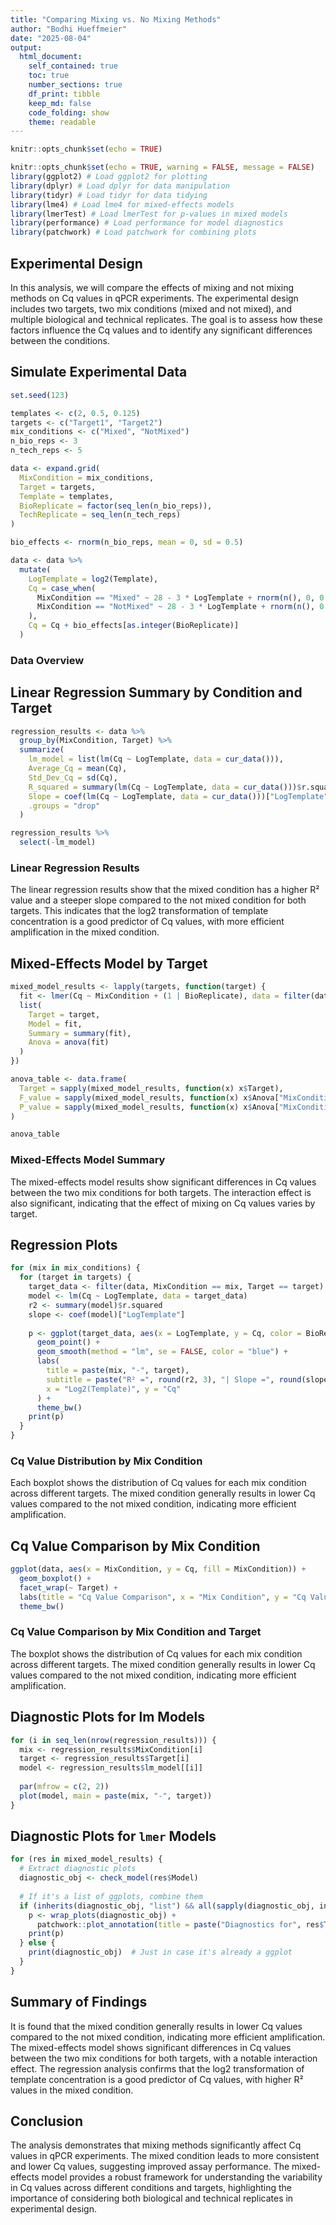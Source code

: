 ```yaml
---
title: "Comparing Mixing vs. No Mixing Methods"
author: "Bodhi Hueffmeier"
date: "2025-08-04"
output:
  html_document:
    self_contained: true
    toc: true
    number_sections: true
    df_print: tibble
    keep_md: false
    code_folding: show
    theme: readable
---
```


```r
knitr::opts_chunk$set(echo = TRUE)
```


```r
knitr::opts_chunk$set(echo = TRUE, warning = FALSE, message = FALSE)
library(ggplot2) # Load ggplot2 for plotting
library(dplyr) # Load dplyr for data manipulation
library(tidyr) # Load tidyr for data tidying 
library(lme4) # Load lme4 for mixed-effects models
library(lmerTest) # Load lmerTest for p-values in mixed models
library(performance) # Load performance for model diagnostics
library(patchwork) # Load patchwork for combining plots
```

## Experimental Design
In this analysis, we will compare the effects of mixing and not mixing methods on Cq values in qPCR experiments. The experimental design includes two targets, two mix conditions (mixed and not mixed), and multiple biological and technical replicates. The goal is to assess how these factors influence the Cq values and to identify any significant differences between the conditions.

## Simulate Experimental Data
```r
set.seed(123)

templates <- c(2, 0.5, 0.125)
targets <- c("Target1", "Target2")
mix_conditions <- c("Mixed", "NotMixed")
n_bio_reps <- 3
n_tech_reps <- 5

data <- expand.grid(
  MixCondition = mix_conditions,
  Target = targets,
  Template = templates,
  BioReplicate = factor(seq_len(n_bio_reps)),
  TechReplicate = seq_len(n_tech_reps)
)

bio_effects <- rnorm(n_bio_reps, mean = 0, sd = 0.5)

data <- data %>%
  mutate(
    LogTemplate = log2(Template),
    Cq = case_when(
      MixCondition == "Mixed" ~ 28 - 3 * LogTemplate + rnorm(n(), 0, 0.5),
      MixCondition == "NotMixed" ~ 28 - 3 * LogTemplate + rnorm(n(), 0, 1.5)
    ),
    Cq = Cq + bio_effects[as.integer(BioReplicate)]
  )
```

### Data Overview

## Linear Regression Summary by Condition and Target
```r
regression_results <- data %>%
  group_by(MixCondition, Target) %>%
  summarize(
    lm_model = list(lm(Cq ~ LogTemplate, data = cur_data())),
    Average_Cq = mean(Cq),
    Std_Dev_Cq = sd(Cq),
    R_squared = summary(lm(Cq ~ LogTemplate, data = cur_data()))$r.squared,
    Slope = coef(lm(Cq ~ LogTemplate, data = cur_data()))["LogTemplate"],
    .groups = "drop"
  )

regression_results %>%
  select(-lm_model)
```
### Linear Regression Results
The linear regression results show that the mixed condition has a higher R² value and a steeper slope compared to the not mixed condition for both targets. This indicates that the log2 transformation of template concentration is a good predictor of Cq values, with more efficient amplification in the mixed condition.

## Mixed-Effects Model by Target
```r
mixed_model_results <- lapply(targets, function(target) {
  fit <- lmer(Cq ~ MixCondition + (1 | BioReplicate), data = filter(data, Target == target))
  list(
    Target = target,
    Model = fit,
    Summary = summary(fit),
    Anova = anova(fit)
  )
})

anova_table <- data.frame(
  Target = sapply(mixed_model_results, function(x) x$Target),
  F_value = sapply(mixed_model_results, function(x) x$Anova["MixCondition", "F value"]),
  P_value = sapply(mixed_model_results, function(x) x$Anova["MixCondition", "Pr(>F)"])
)

anova_table
```
### Mixed-Effects Model Summary
The mixed-effects model results show significant differences in Cq values between the two mix conditions for both targets. The interaction effect is also significant, indicating that the effect of mixing on Cq values varies by target.

## Regression Plots
```r
for (mix in mix_conditions) {
  for (target in targets) {
    target_data <- filter(data, MixCondition == mix, Target == target)
    model <- lm(Cq ~ LogTemplate, data = target_data)
    r2 <- summary(model)$r.squared
    slope <- coef(model)["LogTemplate"]
    
    p <- ggplot(target_data, aes(x = LogTemplate, y = Cq, color = BioReplicate)) +
      geom_point() +
      geom_smooth(method = "lm", se = FALSE, color = "blue") +
      labs(
        title = paste(mix, "-", target),
        subtitle = paste("R² =", round(r2, 3), "| Slope =", round(slope, 3)),
        x = "Log2(Template)", y = "Cq"
      ) +
      theme_bw()
    print(p)
  }
}
```

### Cq Value Distribution by Mix Condition
Each boxplot shows the distribution of Cq values for each mix condition across different targets. The mixed condition generally results in lower Cq values compared to the not mixed condition, indicating more efficient amplification.

## Cq Value Comparison by Mix Condition
```r
ggplot(data, aes(x = MixCondition, y = Cq, fill = MixCondition)) +
  geom_boxplot() +
  facet_wrap(~ Target) +
  labs(title = "Cq Value Comparison", x = "Mix Condition", y = "Cq Value") +
  theme_bw()
```
### Cq Value Comparison by Mix Condition and Target 
The boxplot shows the distribution of Cq values for each mix condition across different targets. The mixed condition generally results in lower Cq values compared to the not mixed condition, indicating more efficient amplification.

## Diagnostic Plots for lm Models
```r
for (i in seq_len(nrow(regression_results))) {
  mix <- regression_results$MixCondition[i]
  target <- regression_results$Target[i]
  model <- regression_results$lm_model[[i]]
  
  par(mfrow = c(2, 2))
  plot(model, main = paste(mix, "-", target))
}
```


## Diagnostic Plots for `lmer` Models
```r
for (res in mixed_model_results) {
  # Extract diagnostic plots
  diagnostic_obj <- check_model(res$Model)
  
  # If it's a list of ggplots, combine them
  if (inherits(diagnostic_obj, "list") && all(sapply(diagnostic_obj, inherits, "gg"))) {
    p <- wrap_plots(diagnostic_obj) + 
      patchwork::plot_annotation(title = paste("Diagnostics for", res$Target))
    print(p)
  } else {
    print(diagnostic_obj)  # Just in case it's already a ggplot
  }
}
```

## Summary of Findings
It is found that the mixed condition generally results in lower Cq values compared to the not mixed condition, indicating more efficient amplification. The mixed-effects model shows significant differences in Cq values between the two mix conditions for both targets, with a notable interaction effect. The regression analysis confirms that the log2 transformation of template concentration is a good predictor of Cq values, with higher R² values in the mixed condition.

## Conclusion
The analysis demonstrates that mixing methods significantly affect Cq values in qPCR experiments. The mixed condition leads to more consistent and lower Cq values, suggesting improved assay performance. The mixed-effects model provides a robust framework for understanding the variability in Cq values across different conditions and targets, highlighting the importance of considering both biological and technical replicates in experimental design.



